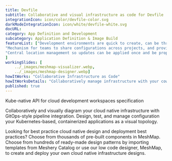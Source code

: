 ```yaml
---
title: Devfile  
subtitle: Collaborative and visual infrastructure as code for Devfile
integrationIcon: icon/color/devfile-color.svg
darkModeIntegrationIcon: icon/white/devfile-white.svg
docURL: 
category: App Definition and Development
subcategory: Application Definition & Image Build
featureList: ["Development environments are quick to create, can be thrown away at will, and can be easily re-created when needed.",
"Mechanism for teams to share configurations across projects, and provide a single source of truth throughout the application lifecycle.",
"Central location management so updates can be applied once and be properly aligned across development teams."
]
workingSlides: [
    ../_images/meshmap-visualizer.webp,
    ../_images/meshmap-designer.webp]
howItWorks: "Collaborative Infrastructure as Code"
howItWorksDetails: "Collaboratively manage infrastructure with your coworkers synchronously sharing the same designs."
published: true
---
```

<p>
    Kube-native API for cloud development workspaces specification
</p>
<p>
    Collaboratively and visually diagram your cloud native infrastructure with GitOps-style pipeline integration. Design, test, and manage configuration your Kubernetes-based, containerized applications as a visual topology.
</p>
<p>
    Looking for best practice cloud native design and deployment best practices? Choose from thousands of pre-built components in MeshMap. Choose from hundreds of ready-made design patterns by importing templates from Meshery Catalog or use our low code designer, MeshMap, to create and deploy your own cloud native infrastructure designs.
</p>